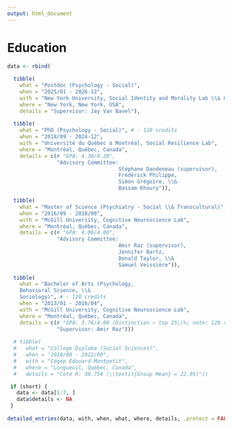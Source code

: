 ```yaml
---
output: html_document
---
```


# Education

```r
data <- rbind(
  
  tibble(
    what = "Postdoc (Psychology - Social)",
    when = "2025/01 - 2026-12",
    with = "New York University, Social Identity and Morality Lab \\& Center for Conflict and Cooperation",
    where = "New York, New York, USA",
    details = "Supervisor: Jay Van Bavel"), 
  
  tibble(
    what = "PhD (Psychology - Social)", # - 120 credits
    when = "2018/09 - 2024-12",
    with = "Université du Québec à Montréal, Social Resilience Lab",
    where = "Montréal, Québec, Canada",
    details = c(# "GPA: 4.30/4.30",
                "Advisory Committee: 
                                    Stéphane Dandeneau (supervisor), 
                                    Frédérick Philippe,
                                    Simon Grégoire, \\&
                                    Bassam Khoury")), 

  tibble(
    what = "Master of Science (Psychiatry - Social \\& Transcultural)", # - 45 credits
    when = "2016/09 - 2018/08",
    with = "McGill University, Cognitive Neuroscience Lab",
    where = "Montréal, Québec, Canada",
    details = c(# "GPA: 4.00/4.00",
                "Advisory Committee: 
                                    Amir Raz (supervisor), 
                                    Jennifer Bartz, 
                                    Donald Taylor, \\&
                                    Samuel Veissière")),
  
  tibble(
    what = "Bachelor of Arts (Psychology, 
    Behavioral Science, \\&
    Sociology)", # - 120 credits
    when = "2013/01 - 2016/04",
    with = "McGill University, Cognitive Neuroscience Lab",
    where = "Montréal, Québec, Canada",
    details = c(# "GPA: 3.76/4.00 (Distinction – top 25\\%; note: 120 credits is equivalent to 40 classes)",
                "Supervisor: Amir Raz")))
  
  # tibble(
  #   what = "College Diploma (Social Sciences)",
  #   when = "2010/08 - 2012/09",
  #   with = "Cégep Édouard-Montpetit",
  #   where = "Longueuil, Québec, Canada",
  #   details = "Cote R: 30.754 (\\textit{Group Mean} = 22.95)"))

 if (short) {
   data <- data[1:7, ]
   data$details <- NA
 }
 
detailed_entries(data, with, when, what, where, details, .protect = FALSE)
```
